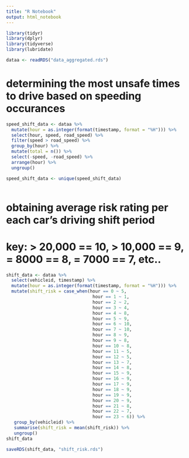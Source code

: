 ---
title: "R Notebook"
output: html_notebook
---

```{r}
library(tidyr)
library(dplyr)
library(tidyverse)
library(lubridate)
```

```{r}
dataa <- readRDS("data_aggregated.rds")
```

# determining the most unsafe times to drive based on speeding occurances
```{r}
speed_shift_data <- dataa %>% 
  mutate(hour = as.integer(format(timestamp, format = "%H"))) %>% 
  select(hour, speed, road_speed) %>% 
  filter(speed > road_speed) %>% 
  group_by(hour) %>% 
  mutate(total = n()) %>% 
  select(-speed, -road_speed) %>% 
  arrange(hour) %>% 
  ungroup()

speed_shift_data <- unique(speed_shift_data)
  
```

# obtaining average risk rating per each car's driving shift period
# key: > 20,000 == 10, > 10,000 == 9, = 8000 == 8, = 7000 == 7, etc..
```{r}
shift_data <- dataa %>% 
  select(vehicleid, timestamp) %>% 
  mutate(hour = as.integer(format(timestamp, format = "%H"))) %>% 
  mutate(shift_risk = case_when(hour == 0 ~ 5,
                                 hour == 1 ~ 1,
                                 hour == 2 ~ 2,
                                 hour == 3 ~ 4,
                                 hour == 4 ~ 8,
                                 hour == 5 ~ 9,
                                 hour == 6 ~ 10,
                                 hour == 7 ~ 10,
                                 hour == 8 ~ 9,
                                 hour == 9 ~ 8,
                                 hour == 10 ~ 8,
                                 hour == 11 ~ 5,
                                 hour == 12 ~ 5,
                                 hour == 13 ~ 7,
                                 hour == 14 ~ 8,
                                 hour == 15 ~ 9,
                                 hour == 16 ~ 9,
                                 hour == 17 ~ 9,
                                 hour == 18 ~ 9,
                                 hour == 19 ~ 9,
                                 hour == 20 ~ 9,
                                 hour == 21 ~ 8,
                                 hour == 22 ~ 7,
                                 hour == 23 ~ 6)) %>%
   group_by(vehicleid) %>% 
   summarise(shift_risk = mean(shift_risk)) %>% 
   ungroup()
shift_data

saveRDS(shift_data, "shift_risk.rds")
```

